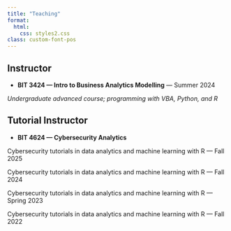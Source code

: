 ```yaml
---
title: "Teaching"
format:
  html:
    css: styles2.css
class: custom-font-pos
---
```


## Instructor

-   **BIT 3424 — Intro to Business Analytics Modelling** — Summer 2024

*Undergraduate advanced course; programming with VBA, Python, and R*

## Tutorial Instructor

-   **BIT 4624 — Cybersecurity Analytics**

Cybersecurity tutorials in data analytics and machine learning with R — Fall 2025

Cybersecurity tutorials in data analytics and machine learning with R — Fall 2024

Cybersecurity tutorials in data analytics and machine learning with R — Spring 2023

Cybersecurity tutorials in data analytics and machine learning with R — Fall 2022
